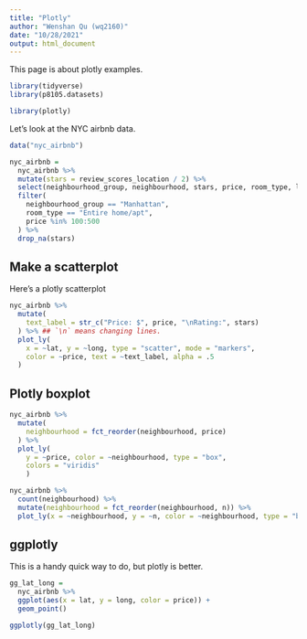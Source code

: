 ```yaml
---
title: "Plotly"
author: "Wenshan Qu (wq2160)"
date: "10/28/2021"
output: html_document
---
```


This page is about plotly examples.

```r
library(tidyverse)
library(p8105.datasets)

library(plotly)
```

Let's look at the NYC airbnb data.

```r
data("nyc_airbnb")

nyc_airbnb = 
  nyc_airbnb %>% 
  mutate(stars = review_scores_location / 2) %>% 
  select(neighbourhood_group, neighbourhood, stars, price, room_type, lat, long) %>% 
  filter(
    neighbourhood_group == "Manhattan",
    room_type == "Entire home/apt",
    price %in% 100:500
  ) %>% 
  drop_na(stars)
```

## Make a scatterplot

Here's a plotly scatterplot

```r
nyc_airbnb %>% 
  mutate(
    text_label = str_c("Price: $", price, "\nRating:", stars)
  ) %>% ## `\n` means changing lines.
  plot_ly(
    x = ~lat, y = ~long, type = "scatter", mode = "markers",
    color = ~price, text = ~text_label, alpha = .5
  )
```

## Plotly boxplot

```r
nyc_airbnb %>% 
  mutate(
    neighbourhood = fct_reorder(neighbourhood, price)
  ) %>% 
  plot_ly(
    y = ~price, color = ~neighbourhood, type = "box",
    colors = "viridis"
    )
```

```r
nyc_airbnb %>% 
  count(neighbourhood) %>% 
  mutate(neighbourhood = fct_reorder(neighbourhood, n)) %>% 
  plot_ly(x = ~neighbourhood, y = ~n, color = ~neighbourhood, type = "bar", colors = "viridis")
```

## ggplotly

This is a handy quick way to do, but plotly is better.

```r
gg_lat_long = 
  nyc_airbnb %>% 
  ggplot(aes(x = lat, y = long, color = price)) +
  geom_point()

ggplotly(gg_lat_long)
```

